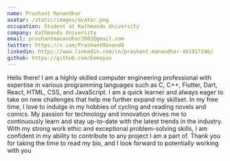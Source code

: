 ```yaml
---
name: Prashant Manandhar
avatar: /static/images/avatar.png
occupation: Student at Kathmandu University
company: Kathmandu University
email: prashantmanandhar2002@gmail.com
twitter: https://x.com/PrashantManand8
linkedin: https://www.linkedin.com/in/prashant-manandhar-461917246/
github: https://github.com/Eemayas
---
```

Hello there! I am a highly skilled computer engineering professional with expertise in various programming languages such as C, C++, Flutter, Dart, React, HTML, CSS, and JavaScript. I am a quick learner and always eager to take on new challenges that help me further expand my skillset. In my free time, I love to indulge in my hobbies of cycling and reading novels and comics. My passion for technology and innovation drives me to continuously learn and stay up-to-date with the latest trends in the industry. With my strong work ethic and exceptional problem-solving skills, I am confident in my ability to contribute to any project I am a part of. Thank you for taking the time to read my bio, and I look forward to potentially working with you
